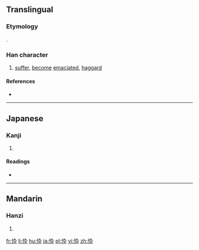 {{also|悴}}
==Translingual==
===Etymology===
{{Han simp|悴|f=卒|t=卆}}.

===Han character===
{{Han char|rn=61|rad=心|as=04|sn=7|four=|canj=心大弓十 (PKNJ)|ids=⿰[[忄]][[卆]]}}

# [[suffer]], [[become]] [[emaciate]]d, [[haggard]]

====References====
* {{Han ref|kx=0378.120|dkj=10381|dj=0706.120|hdz=42277.150|uh=5FF0|ud=24560}}

----

==Japanese==

===Kanji===
{{ja-kanji|grade=|rs=心04}}

# {{defn|lang=ja|sort=心04}}

====Readings====
* {{ja-readings|on=[[すい]] (sui)|kun=[[せがれ]] (segare)}}

----

==Mandarin==

===Hanzi===
{{cmn-hanzi|pin=[[cuì]] ([[cui4]])|wg=ts'ui<sup>4</sup>}}

# {{defn|lang=cmn|sort=心04}}

[[fr:忰]]
[[li:忰]]
[[hu:忰]]
[[ja:忰]]
[[pl:忰]]
[[vi:忰]]
[[zh:忰]]
